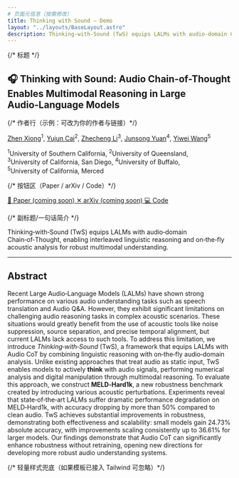 ```yaml
---
# 页面元信息（按需修改）
title: Thinking with Sound — Demo
layout: "../layouts/BaseLayout.astro"
description: Thinking-with-Sound (TwS) equips LALMs with audio-domain Chain-of-Thought, enabling interleaved linguistic reasoning and on-the-fly acoustic analysis for robust multimodal understanding.
---
```


<section className="max-w-3xl mx-auto px-6 pt-16 pb-8">
  {/* 标题 */}
  <h1 className="text-4xl sm:text-5xl font-extrabold leading-tight tracking-tight text-gray-900 dark:text-white">
    <span className="mr-2">🎧</span>
    <span>Thinking with Sound: <span className="block">Audio Chain-of-Thought Enables Multimodal Reasoning in Large Audio‑Language Models</span></span>
  </h1>

  {/* 作者行（示例：可改为你的作者与链接）*/}
  <p className="mt-6 text-lg leading-7">
    <a href="#" className="text-blue-600 hover:underline">Zhen Xiong</a><sup>1</sup>,
    <span> </span><a href="#" className="text-blue-600 hover:underline">Yujun Cai</a><sup>2</sup>,
    <span> </span><a href="#" className="text-blue-600 hover:underline">Zhecheng Li</a><sup>3</sup>,
    <span> </span><a href="#" className="text-blue-600 hover:underline">Junsong Yuan</a><sup>4</sup>,
    <span> </span><a href="#" className="text-blue-600 hover:underline">Yiwei Wang</a><sup>5</sup>
  </p>
  <p className="mt-1 text-base text-gray-600 dark:text-gray-300">
    <sup>1</sup>University of Southern California, <sup>2</sup>University of Queensland,<br/>
    <sup>3</sup>University of California, San Diego, <sup>4</sup>University of Buffalo,<br/>
    <sup>5</sup>University of California, Merced
  </p>

  {/* 按钮区（Paper / arXiv / Code）*/}
  <div className="mt-6 flex flex-wrap gap-3">
    <a href="#" className="inline-flex items-center gap-2 rounded-md bg-gray-100 dark:bg-gray-800 px-3.5 py-2 text-sm font-medium text-gray-900 dark:text-gray-100 border border-gray-200 dark:border-gray-700">
      <span aria-hidden>📄</span>
      <span>Paper (coming soon)</span>
    </a>
    <a href="#" className="inline-flex items-center gap-2 rounded-md bg-gray-100 dark:bg-gray-800 px-3.5 py-2 text-sm font-medium text-gray-900 dark:text-gray-100 border border-gray-200 dark:border-gray-700">
      <span aria-hidden>✕</span>
      <span>arXiv (coming soon)</span>
    </a>
    <a href="#" className="inline-flex items-center gap-2 rounded-md bg-black text-white px-3.5 py-2 text-sm font-semibold hover:opacity-90">
      <span aria-hidden>💻</span>
      <span>Code</span>
    </a>
  </div>

  {/* 副标题/一句话简介 */}
  <p className="mt-6 text-lg text-gray-700 dark:text-gray-200">
    Thinking‑with‑Sound (TwS) equips LALMs with audio‑domain Chain‑of‑Thought, enabling interleaved linguistic reasoning and on‑the‑fly acoustic analysis for robust multimodal understanding.
  </p>
</section>

<hr className="max-w-3xl mx-auto border-gray-200 dark:border-gray-700"/>

<section className="max-w-3xl mx-auto px-6 pt-10 pb-24">
  <h2 className="text-2xl font-bold text-gray-900 dark:text-white">Abstract</h2>
  <p className="mt-4 leading-7 text-gray-800 dark:text-gray-200">
    Recent Large Audio‑Language Models (LALMs) have shown strong performance on various audio understanding tasks such as speech translation and Audio Q&amp;A. However, they exhibit significant limitations on challenging audio reasoning tasks in complex acoustic scenarios. These situations would greatly benefit from the use of acoustic tools like noise suppression, source separation, and precise temporal alignment, but current LALMs lack access to such tools. To address this limitation, we introduce <em>Thinking‑with‑Sound</em> (TwS), a framework that equips LALMs with Audio CoT by combining linguistic reasoning with on‑the‑fly audio‑domain analysis. Unlike existing approaches that treat audio as static input, TwS enables models to actively <strong>think</strong> with audio signals, performing numerical analysis and digital manipulation through multimodal reasoning. To evaluate this approach, we construct <strong>MELD‑Hard1k</strong>, a new robustness benchmark created by introducing various acoustic perturbations. Experiments reveal that state‑of‑the‑art LALMs suffer dramatic performance degradation on MELD‑Hard1k, with accuracy dropping by more than 50% compared to clean audio. TwS achieves substantial improvements in robustness, demonstrating both effectiveness and scalability: small models gain 24.73% absolute accuracy, with improvements scaling consistently up to 36.61% for larger models. Our findings demonstrate that Audio CoT can significantly enhance robustness without retraining, opening new directions for developing more robust audio understanding systems.
  </p>
</section>

{/* 轻量样式兜底（如果模板已接入 Tailwind 可忽略）*/}
<style>
  {`
  :root { --tw-shadow-color: 0 0 0; }
  section p a { text-decoration: underline; }
  `}
</style>
